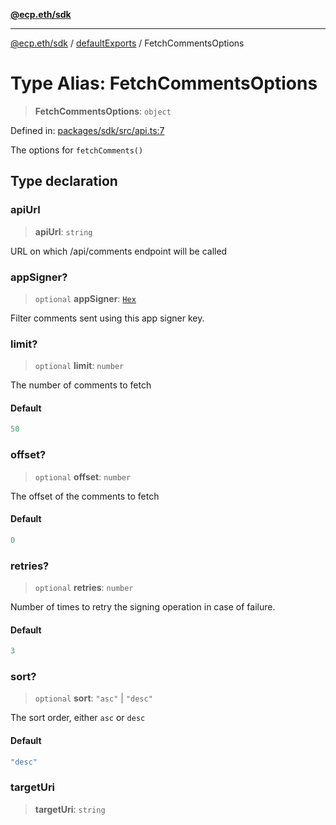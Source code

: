 [**@ecp.eth/sdk**](/sdk-reference/index.mdx)

***

[@ecp.eth/sdk](/sdk-reference/index.mdx) / [defaultExports](/sdk-reference/defaultExports/index.mdx) / FetchCommentsOptions

# Type Alias: FetchCommentsOptions

> **FetchCommentsOptions**: `object`

Defined in: [packages/sdk/src/api.ts:7](https://github.com/ecp-eth/comments-monorepo/blob/main/packages/sdk/src/api.ts#L7)

The options for `fetchComments()`

## Type declaration

### apiUrl

> **apiUrl**: `string`

URL on which /api/comments endpoint will be called

### appSigner?

> `optional` **appSigner**: [`Hex`](/sdk-reference/types/type-aliases/Hex.mdx)

Filter comments sent using this app signer key.

### limit?

> `optional` **limit**: `number`

The number of comments to fetch

#### Default

```ts
50
```

### offset?

> `optional` **offset**: `number`

The offset of the comments to fetch

#### Default

```ts
0
```

### retries?

> `optional` **retries**: `number`

Number of times to retry the signing operation in case of failure.

#### Default

```ts
3
```

### sort?

> `optional` **sort**: `"asc"` \| `"desc"`

The sort order, either `asc` or `desc`

#### Default

```ts
"desc"
```

### targetUri

> **targetUri**: `string`
